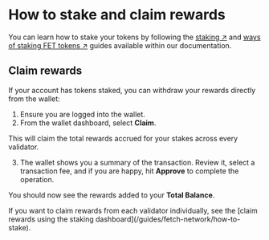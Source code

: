 
# How to stake and claim rewards

You can learn how to stake your tokens by following the [staking ↗️](/guides/fetch-network/how-to-stake) and [ways of staking FET tokens ↗️](/guides/fetch-network/different-ways-to-stake-the-fet-token) guides available within our documentation.

## Claim rewards

If your account has tokens staked, you can withdraw your rewards directly from the wallet:

1. Ensure you are logged into the wallet.
2. From the wallet dashboard, select **Claim**.

<Callout type="info" emoji="ℹ️">
  This will claim the total rewards accrued for your stakes across every validator.
</Callout>

3. The wallet shows you a summary of the transaction. Review it, select a transaction fee, and if you are happy, hit **Approve** to complete the operation.

You should now see the rewards added to your **Total Balance**.

<Callout type="info" emoji="ℹ️">
  If you want to claim rewards from each validator individually, see the [claim rewards using the staking dashboard](/guides/fetch-network/how-to-stake).
</Callout>
